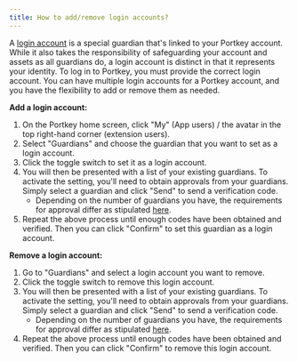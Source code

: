 ```yaml
---
title: How to add/remove login accounts?
---
```


A <u>login account</u> is a special guardian that's linked to your Portkey account. While it also takes the responsibility of safeguarding your account and assets as all guardians do, a login account is distinct in that it represents your identity. To log in to Portkey, you must provide the correct login account.
You can have multiple login accounts for a Portkey account, and you have the flexibility to add or remove them as needed.

**Add a login account:**

1. On the Portkey home screen, click "My" (App users) / the avatar in the top right-hand corner (extension users).
2. Select "Guardians" and choose the guardian that you want to set as a login account.
3. Click the toggle switch to set it as a login account.
4. You will then be presented with a list of your existing guardians. To activate the setting, you'll need to obtain approvals from your guardians. Simply select a guardian and click "Send" to send a verification code.
   * Depending on the number of guardians you have, the requirements for approval differ as stipulated <u>here</u>.
5. Repeat the above process until enough codes have been obtained and verified. Then you can click "Confirm" to set this guardian as a login account.

**Remove a login account:**

1. Go to "Guardians" and select a login account you want to remove.
2. Click the toggle switch to remove this login account.
3. You will then be presented with a list of your existing guardians. To activate the setting, you'll need to obtain approvals from your guardians. Simply select a guardian and click "Send" to send a verification code.
   * Depending on the number of guardians you have, the requirements for approval differ as stipulated <u>here</u>.
4. Repeat the above process until enough codes have been obtained and verified. Then you can click "Confirm" to remove this login account.
